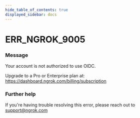 ```yaml
---
hide_table_of_contents: true
displayed_sidebar: docs
---
```



# ERR_NGROK_9005

### Message
Your account is not authorized to use OIDC.

Upgrade to a Pro or Enterprise plan at: https://dashboard.ngrok.com/billing/subscription

<ErrorDetails error='err_ngrok_9005' />


### Further help
If you're having trouble resolving this error, please reach out to [support@ngrok.com](mailto:support@ngrok.com?subject=Help%20with%20ERR_NGROK_9005)

